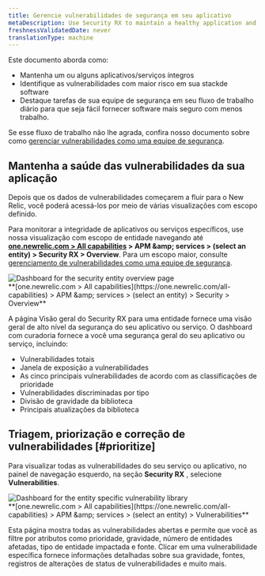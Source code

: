 ```yaml
---
title: Gerencie vulnerabilidades de segurança em seu aplicativo
metaDescription: Use Security RX to maintain a healthy application and remediate vulnerabilities as a developer.
freshnessValidatedDate: never
translationType: machine
---
```


Este documento aborda como:

* Mantenha um ou alguns aplicativos/serviços íntegros
* Identifique as vulnerabilidades com maior risco em sua stackde software
* Destaque tarefas de sua equipe de segurança em seu fluxo de trabalho diário para que seja fácil fornecer software mais seguro com menos trabalho.

Se esse fluxo de trabalho não lhe agrada, confira nosso documento sobre como [gerenciar vulnerabilidades como uma equipe de segurança](/docs/vulnerability-management/security-workflow).

## Mantenha a saúde das vulnerabilidades da sua aplicação

Depois que os dados de vulnerabilidades começarem a fluir para o New Relic, você poderá acessá-los por meio de várias visualizações com escopo definido.

Para monitorar a integridade de aplicativos ou serviços específicos, use nossa visualização com escopo de entidade navegando até <DNT>**[one.newrelic.com &gt; All capabilities](https://one.newrelic.com/all-capabilities) &gt; APM &amp;amp; services &gt; (select an entity) &gt; Security RX &gt; Overview**</DNT>. Para um escopo maior, consulte [gerenciamento de vulnerabilidades como uma equipe de segurança](/docs/vulnerability-management/security-workflow).

<img title="Entity overview" alt="Dashboard for the security entity overview page" src="/images/security_screenshot-entity_security-overview.webp" />

<figcaption>
  <DNT>
    **[one.newrelic.com &gt; All capabilities](https://one.newrelic.com/all-capabilities) &gt; APM &amp;amp; services &gt; (select an entity) &gt; Security &gt; Overview**
  </DNT>
</figcaption>

A página Visão geral do Security RX para uma entidade fornece uma visão geral de alto nível da segurança do seu aplicativo ou serviço. O dashboard com curadoria fornece a você uma segurança geral do seu aplicativo ou serviço, incluindo:

* Vulnerabilidades totais
* Janela de exposição a vulnerabilidades
* As cinco principais vulnerabilidades de acordo com as classificações de prioridade
* Vulnerabilidades discriminadas por tipo
* Divisão de gravidade da biblioteca
* Principais atualizações da biblioteca

## Triagem, priorização e correção de vulnerabilidades [#prioritize]

Para visualizar todas as vulnerabilidades do seu serviço ou aplicativo, no painel de navegação esquerdo, na seção **Security RX** , selecione <DNT>**Vulnerabilities**</DNT>.

<img title="Vulnerability library" alt="Dashboard for the entity specific vulnerability library" src="/images/vulnLibrary.webp" />

<figcaption>
  <DNT>
    **[one.newrelic.com &gt; All capabilities](https://one.newrelic.com/all-capabilities) &gt; APM &amp;amp; services &gt; (select an entity) &gt; Vulnerabilities**
  </DNT>
</figcaption>

Esta página mostra todas as vulnerabilidades abertas e permite que você as filtre por atributos como prioridade, gravidade, número de entidades afetadas, tipo de entidade impactada e fonte. Clicar em uma vulnerabilidade específica fornece informações detalhadas sobre sua gravidade, fontes, registros de alterações de status de vulnerabilidades e muito mais.